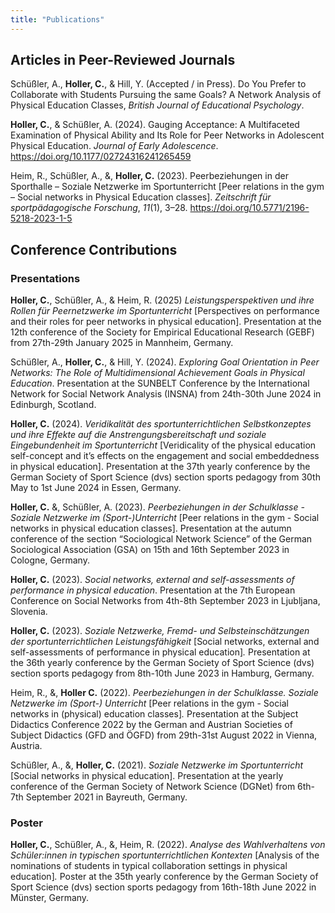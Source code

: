 ```yaml
---
title: "Publications"
---
```


## Articles in Peer-Reviewed Journals

Schüßler, A., **Holler, C.**, & Hill, Y. (Accepted / in Press). Do You Prefer to Collaborate with Students Pursuing the same Goals? A Network Analysis of Physical Education Classes, *British Journal of Educational Psychology*.

**Holler, C.**, & Schüßler, A. (2024). Gauging Acceptance: A Multifaceted Examination of Physical Ability and Its Role for Peer Networks in Adolescent Physical Education. *Journal of Early Adolescence*. [https://doi.org/10.1177/02724316241265459](https://doi.org/10.1177/02724316241265459){.uri target="_blank"}

Heim, R., Schüßler, A., &, **Holler, C.** (2023). Peerbeziehungen in der Sporthalle -- Soziale Netzwerke im Sportunterricht \[Peer relations in the gym -- Social networks in Physical Education classes\]. *Zeitschrift für sportpädagogische Forschung*, *11*(1), 3--28. [https://doi.org/10.5771/2196-5218-2023-1-5](https://doi.org/10.5771/2196-5218-2023-1-5){.uri target="_blank"}

## Conference Contributions

### Presentations

**Holler, C.**, Schüßler, A., & Heim, R. (2025) *Leistungsperspektiven und ihre Rollen für Peernetzwerke im Sportunterricht* \[Perspectives on performance and their roles for peer networks in physical education\]. Presentation at the 12th conference of the Society for Empirical Educational Research (GEBF) from 27th-29th January 2025 in Mannheim, Germany.

Schüßler, A., **Holler, C.**, & Hill, Y. (2024). *Exploring Goal Orientation in Peer Networks: The Role of Multidimensional Achievement Goals in Physical Education*. Presentation at the SUNBELT Conference by the International Network for Social Network Analysis (INSNA) from 24th-30th June 2024 in Edinburgh, Scotland.

**Holler, C.** (2024). *Veridikalität des sportunterrichtlichen Selbstkonzeptes und ihre Effekte auf die Anstrengungsbereitschaft und soziale Eingebundenheit im Sportunterricht* \[Veridicality of the physical education self-concept and it's effects on the engagement and social embeddedness in physical education\]. Presentation at the 37th yearly conference by the German Society of Sport Science (dvs) section sports pedagogy from 30th May to 1st June 2024 in Essen, Germany.

**Holler, C.** &, Schüßler, A. (2023). *Peerbeziehungen in der Schulklasse - Soziale Netzwerke im (Sport-)Unterricht* \[Peer relations in the gym - Social networks in physical education classes\]. Presentation at the autumn conference of the section "Sociological Network Science" of the German Sociological Association (GSA) on 15th and 16th September 2023 in Cologne, Germany.

**Holler, C.** (2023). *Social networks, external and self-assessments of performance in physical education*. Presentation at the 7th European Conference on Social Networks from 4th-8th September 2023 in Ljubljana, Slovenia.

**Holler, C.** (2023). *Soziale Netzwerke, Fremd- und Selbsteinschätzungen der sportunterrichtlichen Leistungsfähigkeit* \[Social networks, external and self-assessments of performance in physical education\]*.* Presentation at the 36th yearly conference by the German Society of Sport Science (dvs) section sports pedagogy from 8th-10th June 2023 in Hamburg, Germany.

Heim, R., &, **Holler C.** (2022). *Peerbeziehungen in der Schulklasse. Soziale Netzwerke im (Sport-) Unterricht* \[Peer relations in the gym - Social networks in (physical) education classes\]*.* Presentation at the Subject Didactics Conference 2022 by the German and Austrian Societies of Subject Didactics (GFD and ÖGFD) from 29th-31st August 2022 in Vienna, Austria.

Schüßler, A., &, **Holler, C.** (2021). *Soziale Netzwerke im Sportunterricht* \[Social networks in physical education\]. Presentation at the yearly conference of the German Society of Network Science (DGNet) from 6th-7th September 2021 in Bayreuth, Germany.

### Poster

**Holler, C.**, Schüßler, A., &, Heim, R. (2022). *Analyse des Wahlverhaltens von Schüler:innen in typischen sportunterrichtlichen Kontexten* \[Analysis of the nominations of students in typical collaboration settings in physical education\]*.* Poster at the 35th yearly conference by the German Society of Sport Science (dvs) section sports pedagogy from 16th-18th June 2022 in Münster, Germany.
